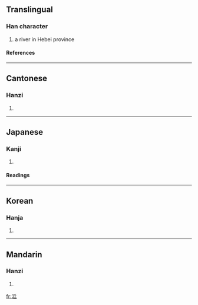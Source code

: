 ==Translingual==
===Han character===
{{Han char|rn=85|rad=水|as=05|sn=8|four=3214<sub>0</sub>|canj=水竹心一 (EHPM), 水竹女戈 (EHVI)}}
# a river in Hebei province
====References====
{{Han ref|kx=0616.220|dkj=17299|dj=1012.010|hdz=31590.010|uh=6CDC|ud=27868|bh=AA7C|bd=43644}}

----
==Cantonese==
===Hanzi===
{{yue-hanzi|jyut=|y=chi4}}
# {{defn|Cantonese}}

----
==Japanese==
===Kanji===
{{ja-kanji|grade=|rs=水05}}
# {{defn|Japanese}} 
====Readings====
{{ja-readings|on=[[てい]] (tei), [[たい]] (tai), [[し]] (shi)|kun=}}

----
==Korean==
===Hanja===
{{ko-hanja|hangeul=지|eumhun=|rv=ji|mr=chi|y=ci}}
# {{defn|Korean}}

----
==Mandarin==
===Hanzi===
{{cmn-hanzi|pin=[[chí]] (chi2), [[dì]] (di4), [[zhī]] (zhi1), [[zhì]] (zhi4)|wg=ch'ih<sup>2</sup>, ti<sup>4</sup>, chih<sup>1</sup>, chih<sup>4</sup>}}
# {{defn|Mandarin}}

[[fr:泜]]